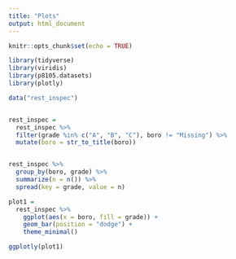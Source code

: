 ```yaml
---
title: "Plots"
output: html_document
---
```


```r
knitr::opts_chunk$set(echo = TRUE)

library(tidyverse)
library(viridis)
library(p8105.datasets)
library(plotly)
```


```r
data("rest_inspec")


rest_inspec =
  rest_inspec %>%
  filter(grade %in% c("A", "B", "C"), boro != "Missing") %>% 
  mutate(boro = str_to_title(boro))


rest_inspec %>% 
  group_by(boro, grade) %>% 
  summarize(n = n()) %>% 
  spread(key = grade, value = n)

```

```r
plot1 = 
  rest_inspec %>% 
    ggplot(aes(x = boro, fill = grade)) +
    geom_bar(position = "dodge") +
    theme_minimal()

ggplotly(plot1)
```

```r

```

